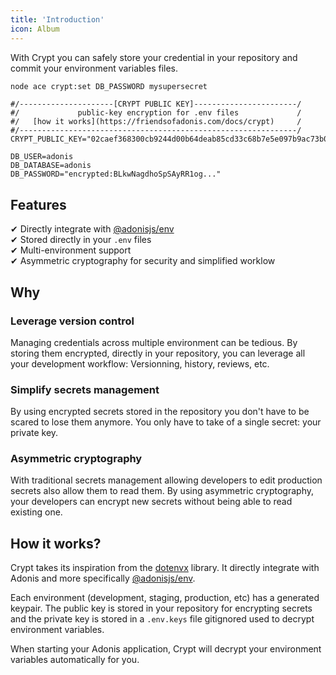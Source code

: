 ```yaml
---
title: 'Introduction'
icon: Album
---
```


With Crypt you can safely store your credential in your repository and commit your environment variables files.

```sh
node ace crypt:set DB_PASSWORD mysupersecret
```

```dotenv title=".env"
#/---------------------[CRYPT PUBLIC KEY]-----------------------/
#/             public-key encryption for .env files             /
#/   [how it works](https://friendsofadonis.com/docs/crypt)     /
#/--------------------------------------------------------------/
CRYPT_PUBLIC_KEY="02caef368300cb9244d00b64deab85cd33c68b7e5e097b9ac73b0ba8125579f099"

DB_USER=adonis
DB_DATABASE=adonis
DB_PASSWORD="encrypted:BLkwNagdhoSpSAyRR1og..."
```

## Features

✔ Directly integrate with [@adonisjs/env](https://github.com/adonisjs/env)  
✔ Stored directly in your `.env` files  
✔ Multi-environment support  
✔ Asymmetric cryptography for security and simplified worklow

## Why

### Leverage version control

Managing credentials across multiple environment can be tedious. By storing them encrypted, directly in your repository, you can leverage all your development workflow: Versionning, history, reviews, etc.

### Simplify secrets management

By using encrypted secrets stored in the repository you don't have to be scared to lose them anymore. You only have to take of a single secret: your private key.

### Asymmetric cryptography

With traditional secrets management allowing developers to edit production secrets also allow them to read them.
By using asymmetric cryptography, your developers can encrypt new secrets without being able to read existing one.

## How it works?

Crypt takes its inspiration from the [dotenvx](https://dotenvx.com/) library. It directly integrate with Adonis and more specifically [@adonisjs/env](https://github.com/adonisjs/env).

Each environment (development, staging, production, etc) has a generated keypair. The public key is stored in your repository for encrypting secrets and the private key is stored in a `.env.keys` file gitignored used to decrypt environment variables.

When starting your Adonis application, Crypt will decrypt your environment variables automatically for you.
